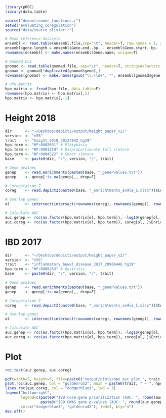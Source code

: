 ```r
library(pROC)
library(data.table)

source("downstreamer_functions.r")
setwd("evaluating_coregulation")
source("data/source_olivier.r")

# Read reference datasets
ensembl <- read.table(ensembl.file,sep="\t", header=T, row.names = 1, stringsAsFactors = F)
ensembl$gene.length = ensembl$Gene.end..bp. - ensembl$Gene.start..bp.
rownames(ensembl) <- make.names(ensembl$Gene.name, unique=T)

# Gnomad PLI
gnomad <- read.table(gnomad.file, sep="\t", header=T, stringsAsFactors = F)
gnomad <- gnomad[!duplicated(gnomad$gene),]
rownames(gnomad) <- make.names(gsub("\\.\\d+", "", ensembl[gnomad$gene, ]$Gene.stable.ID.version), unique=T)

# HPO matrix
hpo.matrix <- fread(hpo.file, data.table=F)
rownames(hpo.matrix) <- hpo.matrix[,1]
hpo.matrix <- hpo.matrix[,-1]
```

# Height 2018
```r
dir      <- "~/Desktop/depict2/output/height_paper_v2/"
version  <- "v56"
trait    <- "height_2018_30124842_hg19"
hpo.term <- "HP:0002691" # Platybasia 
hpo.term <- "HP:0001519" # Disproportionate tall stature
hpo.term <- "HP:0004322" # Short stature
base     <- paste0(dir, "/", version, "/", trait)

# Gene pvalues
genep    <- read.enrichments(paste0(base, "_genePvalues.txt"))
genep    <- genep[!is.na(genep),, drop=F]

# Coregulation Z
coreg    <- read.depict2(paste0(base, "_enrichtments_exHla_1.xlsx"))$Coregulation

# Overlap genes
ol       <- intersect(intersect(rownames(coreg), rownames(genep)), rownames(hpo.matrix))

# Calculate AUC
auc.genep <- roc(as.factor(hpo.matrix[ol, hpo.term]), -log10(genep[ol, 1]))
auc.coreg <- roc(as.factor(hpo.matrix[ol, hpo.term]), coreg[ol, ]$Enrichment.Z.score)
```

# IBD 2017
```r
dir      <- "~/Desktop/depict2/output/height_paper_v2/"
version  <- "v56"
trait    <- "inflammatory_bowel_disease_2017_29906448_hg19"
hpo.term <- "HP:0005263" # Gastritis
base     <- paste0(dir, "/", version, "/", trait)

# Gene pvalues
genep    <- read.enrichments(paste0(base, "_genePvalues.txt"))
genep    <- genep[!is.na(genep),, drop=F]

# Coregulation Z
coreg    <- read.depict2(paste0(base, "_enrichtments_exHla_1.xlsx"))$Coregulation

# Overlap genes
ol       <- intersect(intersect(rownames(coreg), rownames(genep)), rownames(hpo.matrix))

# Calculate AUC
auc.genep <- roc(as.factor(hpo.matrix[ol, hpo.term]), -log10(genep[ol, 1]))
auc.coreg <- roc(as.factor(hpo.matrix[ol, hpo.term]), coreg[ol, ]$Enrichment.Z.score)
```

# Plot
```r
roc.test(auc.genep, auc.coreg)

pdf(width=5, height=5, file=paste0("output/plots/hpo_auc_plot_", trait, "_", hpo.term, ".pdf"))
plot.roc(auc.genep, col = "goldenrod2", main = paste0(trait, " ~ ", hpo.term), mgp=c(2.6, 0.7, 0), lwd = 3, las=1)
lines.roc(auc.coreg, col = "dodgerblue3", lwd = 3)
legend("bottomright",
       legend=c(paste0("IBD Core-gene prioritization (AUC: ", round(auc.coreg$auc,2),")"),
                paste0("IBD GWAS gene p-values (AUC: ", round(auc.genep$auc,2),")")), 
       col=c("dodgerblue3", "goldenrod2"), lwd=3, bty="n")
dev.off()

```
